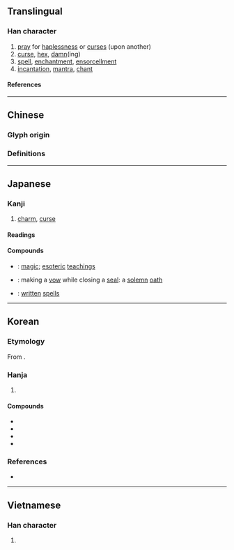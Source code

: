 {{also|咒}}
{{character info}}
==Translingual==

===Han character===
{{Han char|rn=30|rad=口|as=05|sn=8|four=|canj=RRHU|ids=⿰口兄}}

# [[pray]] for [[haplessness]] or [[curse]]s (upon another)
# [[curse]], [[hex]], [[damn]](ing)
# [[spell]], [[enchantment]], [[ensorcellment]]
# [[incantation]], [[mantra]], [[chant]]

====References====
{{Han ref|kx=0182.020|dkj=03443|dj=0401.020|hdz=10601.030|uh=546A}}

----

==Chinese==

===Glyph origin===
{{Han etym}}

===Definitions===
{{zh-see|咒|v}}

----

==Japanese==

===Kanji===
{{ja-kanji|grade=7|rs=口05}}

# [[charm]], [[curse]]

====Readings====
{{ja-readings
|goon=しゅ
|kanon=しゅう
|kanyoon=じゅ
|kun=かし-る, しゅ-す, じゅ-す, のろ-う, のろ-わし.い, のろ-い, ほさ-く, まじな-う
}}

====Compounds====
* {{ja-r|呪法|じゅほう}}: [[magic]]; {{qualifier|Buddhism}} [[esoteric]] [[teaching]]s
* {{ja-r|呪印|じゅいん}}: making a [[vow]] while closing a [[seal]]: a [[solemn]] [[oath]]
* {{ja-r|呪符|じゅふ}}: [[written]] [[spell]]s

----

==Korean==

===Etymology===
From {{der|ko|ltc|-}} {{ltc-l|呪|id=1}}. {{hanja-hunmong|츅〮|chyuk|人類#중03B}}

===Hanja===
{{ko-hanja-search}}
{{ko-hanja|빌다|빌|주}}

# {{hanja form of|주|[[charm]]; [[curse]]}}

====Compounds====
{{der-top|Compounds}}
* {{ko-l|저주|詛呪}}
* {{ko-l|주문|呪文}}
* {{ko-l|주술|呪術}}
* {{ko-l|주법|呪法}}
{{der-bottom}}

===References===
* {{R:hanjadoc|1154}}

----

==Vietnamese==

===Han character===
{{vi-readings|reading=[[huếnh]]; [[chú]]|rs=口05}}

# {{rfdef|vi}}